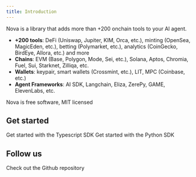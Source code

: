 ```yaml
---
title: Introduction
---
```


Nova is a library that adds more than +200 onchain tools to your AI agent.

* **+200 tools**: DeFi (Uniswap, Jupiter, KIM, Orca, etc.), minting (OpenSea, MagicEden, etc.), betting (Polymarket, etc.), analytics (CoinGecko, BirdEye, Allora, etc.) and more
* **Chains**: EVM (Base, Polygon, Mode, Sei, etc.), Solana, Aptos, Chromia, Fuel, Sui, Starknet, Zilliqa, etc.
* **Wallets**: keypair, smart wallets (Crossmint, etc.), LIT, MPC (Coinbase, etc.)
* **Agent Frameworks**: AI SDK, Langchain, Eliza, ZerePy, GAME, ElevenLabs, etc.

Nova is free software, MIT licensed

## Get started
<CardGroup cols={2}>
  <Card title="Typescript SDK" icon="code" href="https://github.com/novaailab/nova/tree/main/typescript">
    Get started with the Typescript SDK
  </Card>
  <Card title="Python SDK" icon="python" href="https://github.com/novaailab/nova/tree/main/python">
    Get started with the Python SDK
  </Card>

</CardGroup>

## Follow us
<CardGroup cols={2}>
  <Card title="Github" icon="github" href="https://github.com/novaailab/nova">
    Check out the Github repository
  </Card>
</CardGroup>

